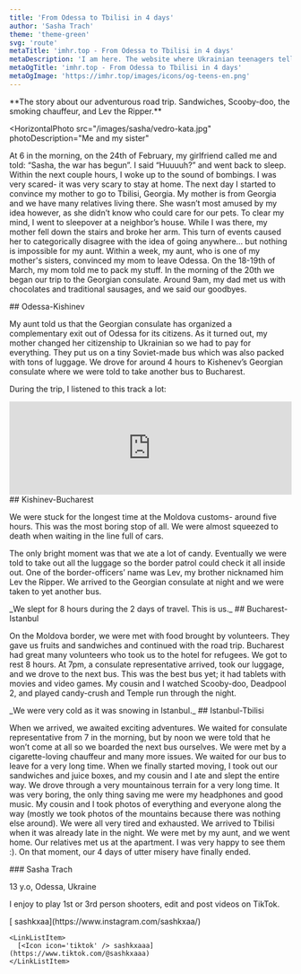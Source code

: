 ```yaml
---
title: 'From Odessa to Tbilisi in 4 days'
author: 'Sasha Trach'
theme: 'theme-green'
svg: 'route'
metaTitle: 'imhr.top - From Odessa to Tbilisi in 4 days'
metaDescription: 'I am here. The website where Ukrainian teenagers tells their stories.'
metaOgTitle: 'imhr.top - From Odessa to Tbilisi in 4 days'
metaOgImage: 'https://imhr.top/images/icons/og-teens-en.png'
---
```


<Heading img="/images/sasha/kyshay.jpg" photoLeft />

<Medium>
  **The story about our adventurous road trip. Sandwiches, Scooby-doo, the smoking chauffeur, and Lev the Ripper.**
</Medium>

<HorizontalPhoto
  src="/images/sasha/vedro-kata.jpg"
  photoDescription="Me and my sister"
>
  At 6 in the morning, on the 24th of February, my girlfriend called me and told: “Sasha, the war has begun”. I said “Huuuuh?” and went back to sleep. Within the next couple hours, I woke up to the sound of bombings. I was very scared- it was very scary to stay at home. The next day I started to convince my mother to go to Tbilisi, Georgia. My mother is from Georgia and we have many relatives living there. She wasn’t most amused by my idea however, as she didn’t know who could care for our pets. To clear my mind, I went to sleepover at a neighbor’s house. While I was there, my mother fell down the stairs and broke her arm. This turn of events caused her to categorically disagree with the idea of going anywhere… but nothing is impossible for my aunt. Within a week, my aunt, who is one of my mother's sisters, convinced my mom to leave Odessa. On the 18-19th of March, my mom told me to pack my stuff. In the morning of the 20th we began our trip to the Georgian consulate. Around 9am, my dad met us with chocolates and traditional sausages, and we said our goodbyes.
</HorizontalPhoto>

<Medium>
  ## Odessa-Kishinev

  My aunt told us that the Georgian consulate has organized a complementary exit out of Odessa for its citizens. As it turned out, my mother changed her citizenship to Ukrainian so we had to pay for everything. They put us on a tiny Soviet-made bus which was also packed with tons of luggage. We drove for around 4 hours to Kishenev’s Georgian consulate where we were told to take another bus to Bucharest.

  During the trip, I listened to this track a lot:
</Medium>
<Large>
  <iframe class="mt-2" width="100%" height="166" scrolling="no" frameborder="no" allow="autoplay" src="https://w.soundcloud.com/player/?url=https%3A//api.soundcloud.com/tracks/175600582&amp;color=%23001d3d&amp;auto_play=false&amp;hide_related=false&amp;show_comments=true&amp;show_user=true&amp;show_reposts=false&amp;show_teaser=true"></iframe>
</Large>
<Medium>
  ## Kishinev-Bucharest

  We were stuck for the longest time at the Moldova customs- around five hours. This was the most boring stop of all. We were almost squeezed to death when waiting in the line full of cars.

  The only bright moment was that we ate a lot of candy. Eventually we were told to take out all the luggage so the border patrol could check it all inside out. One of the border-officers’ name was Lev, my brother nicknamed him Lev the Ripper. We arrived to the Georgian consulate at night and we were taken to yet another bus.

</Medium>

<Large>
  <PhotoAndText src="/images/sasha/bolgaria.jpg">
    _We slept for 8 hours during the 2 days of travel. This is us._
  </PhotoAndText>
</Large>

<Medium>
  ## Bucharest-Istanbul

  On the Moldova border, we were met with food brought by volunteers. They gave us fruits and sandwiches and continued with the road trip. Bucharest had great many volunteers who took us to the hotel for refugees. We got to rest 8 hours. At 7pm, a consulate representative arrived, took our luggage, and we drove to the next bus. This was the best bus yet; it had tablets with movies and video games. My cousin and I watched Scooby-doo, Deadpool 2, and played candy-crush and Temple run through the night.

</Medium>

<Large>
  <PhotoAndText src="/images/sasha/stambyl.jpg">
    _We were very cold as it was snowing in Istanbul._
  </PhotoAndText>
</Large>

<Medium>
  ## Istanbul-Tbilisi

  When we arrived, we awaited exciting adventures. We waited for consulate representative from 7 in the morning, but by noon we were told that he won’t come at all so we boarded the next bus ourselves. We were met by a cigarette-loving chauffeur and many more issues. We waited for our bus to leave for a very long time. When we finally started moving, I took out our sandwiches and juice boxes, and my cousin and I ate and slept the entire way. We drove through a very mountainous terrain for a very long time. It was very boring, the only thing saving me were my headphones and good music. My cousin and I took photos of everything and everyone along the way (mostly we took photos of the mountains because there was nothing else around). We were all very tired and exhausted. We arrived to Tbilisi when it was already late in the night. We were met by my aunt, and we went home. Our relatives met us at the apartment. I was very happy to see them :). On that moment, our 4 days of utter misery have finally ended.

</Medium>

<AuthorCard src='/images/sasha/vedro-i.jpg'>
  ### Sasha Trach

  13 y.o, Odessa, Ukraine

  I enjoy to play 1st or 3rd person shooters, edit and post videos on TikTok.

  <LinkList>
    <LinkListItem>
      [<Icon icon='insta' /> sashkxaa](https://www.instagram.com/sashkxaa/)
    </LinkListItem>

    <LinkListItem>
      [<Icon icon='tiktok' /> sashkxaaa](https://www.tiktok.com/@sashkxaaa)
    </LinkListItem>

  </LinkList>
</AuthorCard>
